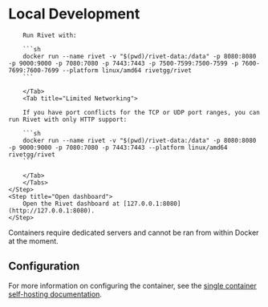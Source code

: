 # Local Development

<Steps>
	<Step title="Start Rivet locally">
		<Tabs>
		<Tab title="Recommended">

		Run Rivet with:

		```sh
		docker run --name rivet -v "$(pwd)/rivet-data:/data" -p 8080:8080 -p 9000:9000 -p 7080:7080 -p 7443:7443 -p 7500-7599:7500-7599 -p 7600-7699:7600-7699 --platform linux/amd64 rivetgg/rivet
		```

		</Tab>
		<Tab title="Limited Networking">

		If you have port conflicts for the TCP or UDP port ranges, you can run Rivet with only HTTP support:

		```sh
		docker run --name rivet -v "$(pwd)/rivet-data:/data" -p 8080:8080 -p 9000:9000 -p 7080:7080 -p 7443:7443 --platform linux/amd64 rivetgg/rivet
		```

		</Tab>
		</Tabs>
	</Step>
	<Step title="Open dashboard">
		Open the Rivet dashboard at [127.0.0.1:8080](http://127.0.0.1:8080).
	</Step>
</Steps>

<Warning title="Running container Actors not supported">
	Containers require dedicated servers and cannot be ran from within Docker at the moment.
</Warning>

## Configuration

For more information on configuring the container, see the [single container self-hosting documentation](/docs/self-hosting/single-container).

